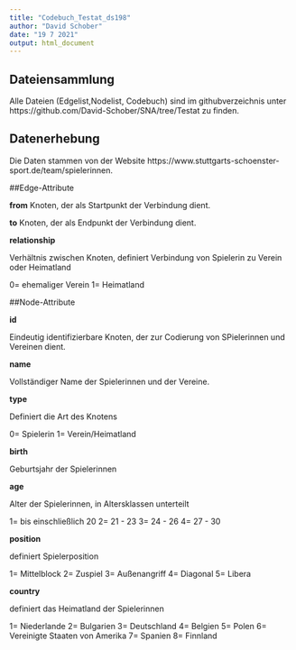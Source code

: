 ---
title: "Codebuch_Testat_ds198"
author: "David Schober"
date: "19 7 2021"
output: html_document
---

## Dateiensammlung

Alle Dateien (Edgelist,Nodelist, Codebuch) sind im githubverzeichnis unter https://github.com/David-Schober/SNA/tree/Testat zu finden.

## Datenerhebung

Die Daten stammen von der Website https://www.stuttgarts-schoenster-sport.de/team/spielerinnen.

##Edge-Attribute

**from**
Knoten, der als Startpunkt der Verbindung dient.

**to**
Knoten, der als Endpunkt der Verbindung dient.

**relationship**

Verhältnis zwischen Knoten, definiert Verbindung von Spielerin zu Verein oder Heimatland

0= ehemaliger Verein
1= Heimatland


##Node-Attribute

**id**

Eindeutig identifizierbare Knoten, der zur Codierung von SPielerinnen und Vereinen dient.

**name**

Vollständiger Name der Spielerinnen und der Vereine.

**type**

Definiert die Art des Knotens

0= Spielerin
1= Verein/Heimatland

**birth**

Geburtsjahr der Spielerinnen

**age**

Alter der Spielerinnen, in Altersklassen unterteilt

1= bis einschließlich 20
2= 21 - 23
3= 24 - 26
4= 27 - 30

**position**

definiert Spielerposition

1= Mittelblock
2= Zuspiel
3= Außenangriff
4= Diagonal
5= Libera

**country**

definiert das Heimatland der Spielerinnen

1= Niederlande
2= Bulgarien
3= Deutschland
4= Belgien
5= Polen
6= Vereinigte Staaten von Amerika
7= Spanien
8= Finnland
